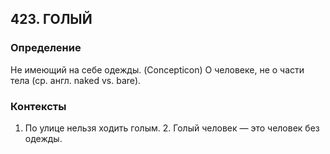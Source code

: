## 423. ГОЛЫЙ
### Определение
Не имеющий на себе одежды. (Concepticon) О человеке, не о части тела (ср. англ. naked vs. bare).

### Контексты
1. По улице нельзя ходить голым. 2. Голый человек — это человек без одежды.

